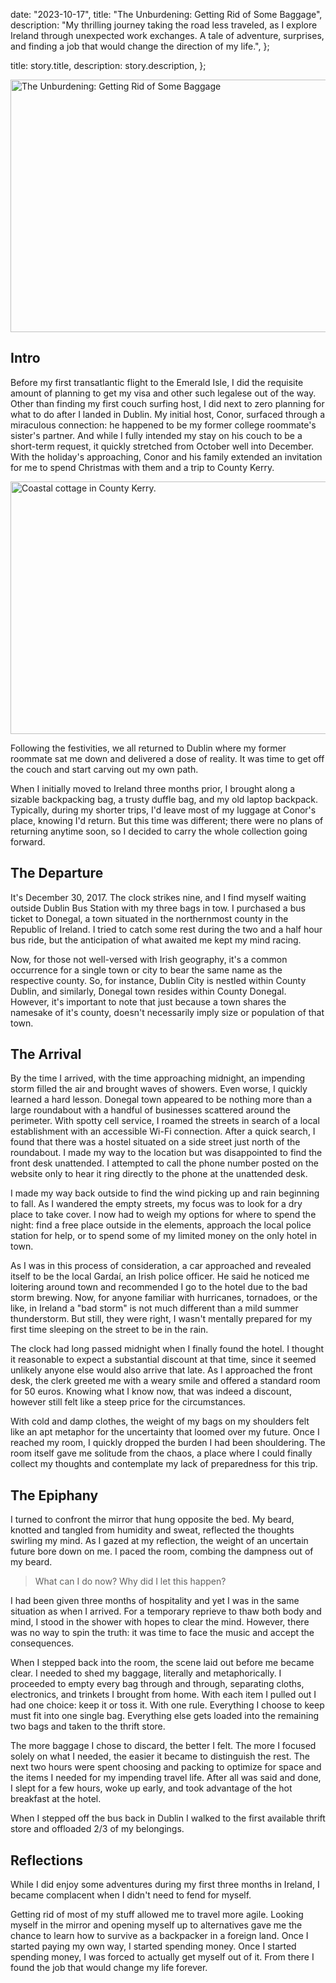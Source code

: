 
  date: "2023-10-17",
  title: "The Unburdening: Getting Rid of Some Baggage",
  description: "My thrilling journey taking the road less traveled, as I explore Ireland through unexpected work exchanges. A tale of adventure, surprises, and finding a job that would change the direction of my life.",
};

  title: story.title,
  description: story.description,
};


<Image
  src="/d4c6212d-37d6-4452-9f1d-5b12ceb73d4f.webp"
  width="718"
  height="404"
  alt="The Unburdening: Getting Rid of Some Baggage"
/>


## Intro

Before my first transatlantic flight to the Emerald Isle, I did the requisite amount of planning to get my visa and other such legalese out of the way. Other than finding my first couch surfing host, I did next to zero planning for what to do after I landed in Dublin. My initial host, Conor, surfaced through a miraculous connection: he happened to be my former college roommate's sister's partner. And while I fully intended my stay on his couch to be a short-term request, it quickly stretched from October well into December. With the holiday's approaching, Conor and his family extended an invitation for me to spend Christmas with them and a trip to County Kerry.

<Image src="/IMG_20171229_143015554_HDR.jpg" width="718" height="404" alt="Coastal cottage in County Kerry." />

Following the festivities, we all returned to Dublin where my former roommate sat me down and delivered a dose of reality. It was time to get off the couch and start carving out my own path.

When I initially moved to Ireland three months prior, I brought along a sizable backpacking bag, a trusty duffle bag, and my old laptop backpack. Typically, during my shorter trips, I'd leave most of my luggage at Conor's place, knowing I'd return. But this time was different; there were no plans of returning anytime soon, so I decided to carry the whole collection going forward.

## The Departure

It's December 30, 2017. The clock strikes nine, and I find myself waiting outside Dublin Bus Station with my three bags in tow. I purchased a bus ticket to Donegal, a town situated in the northernmost county in the Republic of Ireland. I tried to catch some rest during the two and a half hour bus ride, but the anticipation of what awaited me kept my mind racing.

Now, for those not well-versed with Irish geography, it's a common occurrence for a single town or city to bear the same name as the respective county. So, for instance, Dublin City is nestled within County Dublin, and similarly, Donegal town resides within County Donegal. However, it's important to note that just because a town shares the namesake of it's county, doesn't necessarily imply size or population of that town.

## The Arrival

By the time I arrived, with the time approaching midnight, an impending storm filled the air and brought waves of showers. Even worse, I quickly learned a hard lesson. Donegal town appeared to be nothing more than a large roundabout with a handful of businesses scattered around the perimeter. With spotty cell service, I roamed the streets in search of a local establishment with an accessible Wi-Fi connection. After a quick search, I found that there was a hostel situated on a side street just north of the roundabout. I made my way to the location but was disappointed to find the front desk unattended. I attempted to call the phone number posted on the website only to hear it ring directly to the phone at the unattended desk.

I made my way back outside to find the wind picking up and rain beginning to fall. As I wandered the empty streets, my focus was to look for a dry place to take cover. I now had to weigh my options for where to spend the night: find a free place outside in the elements, approach the local police station for help, or to spend some of my limited money on the only hotel in town.

As I was in this process of consideration, a car approached and revealed itself to be the local Gardaí, an Irish police officer. He said he noticed me loitering around town and recommended I go to the hotel due to the bad storm brewing. Now, for anyone familiar with hurricanes, tornadoes, or the like, in Ireland a "bad storm" is not much different than a mild summer thunderstorm. But still, they were right, I wasn't mentally prepared for my first time sleeping on the street to be in the rain.

The clock had long passed midnight when I finally found the hotel. I thought it reasonable to expect a substantial discount at that time, since it seemed unlikely anyone else would also arrive that late. As I approached the front desk, the clerk greeted me with a weary smile and offered a standard room for 50 euros. Knowing what I know now, that was indeed a discount, however still felt like a steep price for the circumstances.

With cold and damp clothes, the weight of my bags on my shoulders felt like an apt metaphor for the uncertainty that loomed over my future. Once I reached my room, I quickly dropped the burden I had been shouldering. The room itself gave me solitude from the chaos, a place where I could finally collect my thoughts and contemplate my lack of preparedness for this trip.

## The Epiphany

I turned to confront the mirror that hung opposite the bed. My beard, knotted and tangled from humidity and sweat, reflected the thoughts swirling my mind. As I gazed at my reflection, the weight of an uncertain future bore down on me. I paced the room, combing the dampness out of my beard. 

> What can I do now? Why did I let this happen?

I had been given three months of hospitality and yet I was in the same situation as when I arrived. For a temporary reprieve to thaw both body and mind, I stood in the shower with hopes to clear the mind. However, there was no way to spin the truth: it was time to face the music and accept the consequences.

When I stepped back into the room, the scene laid out before me became clear. I needed to shed my baggage, literally and metaphorically. I proceeded to empty every bag through and through, separating cloths, electronics, and trinkets I brought from home. With each item I pulled out I had one choice: keep it or toss it. With one rule. Everything I choose to keep must fit into one single bag. Everything else gets loaded into the remaining two bags and taken to the thrift store.

The more baggage I chose to discard, the better I felt. The more I focused solely on what I needed, the easier it became to distinguish the rest. The next two hours were spent choosing and packing to optimize for space and the items I needed for my impending travel life. After all was said and done, I slept for a few hours, woke up early, and took advantage of the hot breakfast at the hotel.

When I stepped off the bus back in Dublin I walked to the first available thrift store and offloaded 2/3 of my belongings.

## Reflections

While I did enjoy some adventures during my first three months in Ireland, I became complacent when I didn't need to fend for myself.

Getting rid of most of my stuff allowed me to travel more agile. Looking myself in the mirror and opening myself up to alternatives gave me the chance to learn how to survive as a backpacker in a foreign land. Once I started paying my own way, I started spending money. Once I started spending money, I was forced to actually get myself out of it. From there I found the job that would change my life forever.
